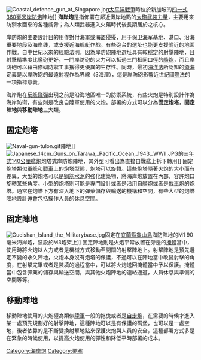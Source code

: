 {{Unreferenced|time=2020-12-21T13:56:51+00:00}}
{{noteTA
|1=zh-cn:海岸炮; zh-tw:岸防炮
}}

[[File:Coastal_defence_gun_at_Singapore.jpg|thumb]][[太平洋戰爭|太平洋戰爭]]時位於新加坡的[[四一式36公分艦炮|四一式360毫米岸防炮]]陣地]]
'''海岸炮'''是指佈署在鄰近灘岸地點的[[大砲|大砲]][[武裝力量|武裝力量]]，主要用來防禦水面來的各種威脅；為人類武器進入火藥時代後長期居於{{link-en|海岸防禦工事|Coastal defence and fortification}}之核心。

岸防炮的主要設計目的用作對付海軍或海盜侵擾，用于保卫[[海军基地|海军基地]]、港口、沿海重要地段及海岸线，或支援近海舰艇作战。有些砲台的選址也能更支援附近的地面作戰。自中世紀以來的經驗法則，因為岸防砲陣地選址具有較穩定的射擊陣地，且射擊精準度比艦砲更好，一門岸防砲的火力可以抵過三門相同口徑的[[艦炮|艦炮]]，而且岸防砲可以藉由修砌防禦工事獲得更優異的生存性。同時，最初[[海洋法|海洋法]]所認知的[[領海|領海]]定義是以岸防砲的最遠射程作為界線（3海浬），這是岸防砲影響近世紀[[國際法|國際法]]的一項指標意義。

海岸炮在[[反艦飛彈|反艦飛彈]]出現之前是沿海地區唯一的防禦系統，有些火炮是特別設計作為海岸防衛，有些則是改良自陸軍使用的火炮。部署的方式可以分為'''固定炮塔'''，'''固定陣地'''與'''移動陣地'''三大類。

==固定炮塔==
[[File:Naval-gun-tulon.gif|thumb]]陣地]]
[[File:Japanese_14cm_Guns_on_Tarawa,_Pacific_Ocean,_1943,_WWII.JPG|thumb]]的[[三年式140公厘艦炮|三年式140公厘艦炮]]炮塔式岸防炮陣地，其外型可看出為直接自戰艦上拆下轉用]]
固定炮塔類似[[軍艦|軍艦]]和[[戰車|戰車]]上的炮塔型態，炮塔可以旋轉。這些炮塔隨著火炮的大小而有差異，大型的炮塔可以是[[鋼筋水泥|鋼筋水泥]]的強化建築物，將海岸炮放置在內部，容許炮口旋轉某些角度。小型的炮塔則可能是專門設計或者是沿用自[[艦炮|艦炮]]或者是[[戰車炮|戰車炮]]的炮塔。通常在炮塔下方有深入地下的彈藥儲存與輸送的機構和空間，有些大型的炮塔陣地設計還會包括操作人員的休息空間。

==固定陣地==
[[File:Gueishan_Island_the_Militarybase.jpg|thumb]]固定在[[宜蘭縣|宜蘭縣]][[龜山島|龜山島]]海防陣地的M1 90毫米海岸炮，裝設於M3炮架上]]
固定陣地則是火炮平常放置在旁邊的[[掩體|掩體]]當中，使用時將火炮以人力或者是機械方式移動至開闊的射擊陣地上。射擊陣地是預先選定不變的永久陣地，火炮本身沒有炮塔的保護，不過可以在陣地當中改變射擊的角度，在射擊完畢或者是裝填的過程當中，可以將火炮送回掩體當中予以保護。掩體當中包含彈藥的儲存與輸送空間，與其他火炮陣地的連絡通道，人員休息與準備的空間等等。

==移動陣地==
移動陣地使用的火炮極為類似[[陸軍|陸軍]]一般的拖曳或者是[[自走炮|自走炮]]，在需要的時候才進入某一處預先規劃好的射擊陣地，這種陣地可以是有保護的碉堡，也可以是一處空地，後者依靠的是不斷變換射擊地點來保護火炮與人員的安全，這種部署方式多是在緊急的時候使用，以提高火炮使用的彈性和降低平時部署的成本。

{{Authority control}}
[[Category:海岸炮|Category:海岸炮]]
[[Category:要塞|Category:要塞]]